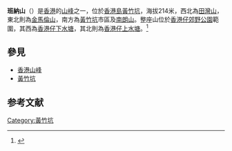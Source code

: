 {{refimprove|time=2015-02-05T02:08:39+00:00}}
{{Infobox Mountain
| 名稱 = 班納山
| 照片 = Bennet's Hill viewed from Middle Gap.jpg
| 照片說明 = 從[[中峽|中峽]]遠眺[[班納山|班納山]]
| 海拔 = {{Convert|214|m|ft|0|link=on}}
| 位置 = [[香港|香港]][[香港島|香港島]]南部
| 座標 = {{coord|22|15|10.66|N|114|9|59.34|E}}
| pushpin_map = Hong Kong
| pushpin_map_caption = 班納山的位置
| latd=22 |latm=15 |lats=10.66 |latNS=N
| longd=114 |longm=9 |longs=59.34 |longEW=E
}}

'''班納山'''（{{lang-en|Bennet's Hill}}）是[[香港|香港]]的[[山峰|山峰]]之一，位於[[香港島|香港島]][[黃竹坑|黃竹坑]]，海拔214米，西北為[[田灣山|田灣山]]，東北則為[[金馬倫山_(香港)|金馬倫山]]，南方為[[黃竹坑|黃竹坑]]市區及[[南朗山|南朗山]]。整座山位於[[香港仔郊野公園|香港仔郊野公園]]範圍，其西為[[香港仔下水塘|香港仔下水塘]]，其北則為[[香港仔上水塘|香港仔上水塘]]。<ref>{{Cite web |url=http://hk.apple.nextmedia.com/news/art/20140129/18609120 |title=班納山發現二戰手榴彈 |access-date=2015-02-06 |archive-date=2016-06-12 |archive-url=https://web.archive.org/web/20160612174650/http://hk.apple.nextmedia.com/news/art/20140129/18609120 |dead-url=no }}</ref>

==參見==
*[[香港山峰|香港山峰]]
*[[黃竹坑|黃竹坑]]
==参考文献==
{{reflist}}
{{HK-geo-stub}}
{{香港山峰}}
[[Category:黃竹坑|Category:黃竹坑]]